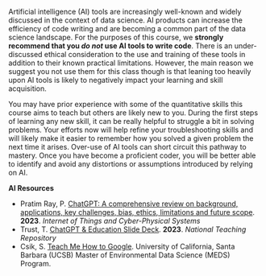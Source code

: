 
Artificial intelligence (AI) tools are increasingly well-known and widely discussed in the context of data science. AI products can increase the efficiency of code writing and are becoming a common part of the data science landscape. For the purposes of this course, we **strongly recommend that you _do not_ use AI tools to write code**.  There is an under-discussed ethical consideration to the use and training of these tools in addition to their known practical limitations. However, the main reason we suggest you not use them for this class though is that leaning too heavily upon AI tools is likely to negatively impact your learning and skill acquisition.

You may have prior experience with some of the quantitative skills this course aims to teach but others are likely new to you. During the first steps of learning any new skill, it can be really helpful to struggle a bit in solving problems. Your efforts now will help refine your troubleshooting skills and will likely make it easier to remember how you solved a given problem the next time it arises. Over-use of AI tools can short circuit this pathway to mastery. Once you have become a proficient coder, you will be better able to identify and avoid any distortions or assumptions introduced by relying on AI.

**AI Resources**

- Pratim Ray, P. [ChatGPT: A comprehensive review on background, applications, key challenges, bias, ethics, limitations and future scope](https://www.sciencedirect.com/science/article/pii/S266734522300024X). **2023**. _Internet of Things and Cyber-Physical Systems_
- Trust, T. [ChatGPT & Education Slide Deck](https://figshare.edgehill.ac.uk/articles/presentation/ChatGPT_Education_Slide_Deck/21901629/1). **2023**. _National Teaching Repository_
- Csik, S. [Teach Me How to Google](https://ucsb-meds.github.io/teach-me-how-to-google/#1). University of California, Santa Barbara (UCSB) Master of Environmental Data Science (MEDS) Program.
